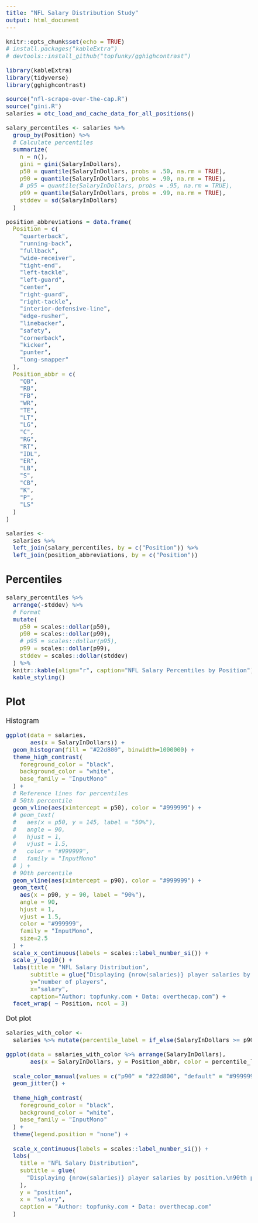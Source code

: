 ```yaml
---
title: "NFL Salary Distribution Study"
output: html_document
---
```


<style type="text/css">
body {
  font-size: 14pt;
  font-family: -apple-system, BlinkMacSystemFont, sans-serif;
}
table > tbody > tr > td {
  font-family: "InputMono-Regular", monospace;
  font-size: 12pt;
}
table > tbody > tr > td:first-of-type {
  font-family: inherit;
  font-size: inherit;
}
td:last-of-type {
  background-color: #eeeeee;
}
</style>


```r
knitr::opts_chunk$set(echo = TRUE)
# install.packages("kableExtra")
# devtools::install_github("topfunky/gghighcontrast")

library(kableExtra)
library(tidyverse)
library(gghighcontrast)

source("nfl-scrape-over-the-cap.R")
source("gini.R")
salaries = otc_load_and_cache_data_for_all_positions()

salary_percentiles <- salaries %>%
  group_by(Position) %>%
  # Calculate percentiles
  summarize(
    n = n(),
    gini = gini(SalaryInDollars),
    p50 = quantile(SalaryInDollars, probs = .50, na.rm = TRUE),
    p90 = quantile(SalaryInDollars, probs = .90, na.rm = TRUE),
    # p95 = quantile(SalaryInDollars, probs = .95, na.rm = TRUE),
    p99 = quantile(SalaryInDollars, probs = .99, na.rm = TRUE),
    stddev = sd(SalaryInDollars)
  )

position_abbreviations = data.frame(
  Position = c(
    "quarterback",
    "running-back",
    "fullback",
    "wide-receiver",
    "tight-end",
    "left-tackle",
    "left-guard",
    "center",
    "right-guard",
    "right-tackle",
    "interior-defensive-line",
    "edge-rusher",
    "linebacker",
    "safety",
    "cornerback",
    "kicker",
    "punter",
    "long-snapper"
  ),
  Position_abbr = c(
    "QB",
    "RB",
    "FB",
    "WR",
    "TE",
    "LT",
    "LG",
    "C",
    "RG",
    "RT",
    "IDL",
    "ER",
    "LB",
    "S",
    "CB",
    "K",
    "P",
    "LS"
  )
)

salaries <-
  salaries %>%
  left_join(salary_percentiles, by = c("Position")) %>%
  left_join(position_abbreviations, by = c("Position"))

```

## Percentiles

```r

salary_percentiles %>%
  arrange(-stddev) %>%
  # Format
  mutate(
    p50 = scales::dollar(p50),
    p90 = scales::dollar(p90),
    # p95 = scales::dollar(p95),
    p99 = scales::dollar(p99),
    stddev = scales::dollar(stddev)
  ) %>%
  knitr::kable(align="r", caption="NFL Salary Percentiles by Position") %>%
  kable_styling()

```

## Plot

Histogram

```r

ggplot(data = salaries,
       aes(x = SalaryInDollars)) +
  geom_histogram(fill = "#22d800", binwidth=1000000) +
  theme_high_contrast(
    foreground_color = "black",
    background_color = "white",
    base_family = "InputMono"
  ) +
  # Reference lines for percentiles
  # 50th percentile
  geom_vline(aes(xintercept = p50), color = "#999999") +
  # geom_text(
  #   aes(x = p50, y = 145, label = "50%"),
  #   angle = 90,
  #   hjust = 1,
  #   vjust = 1.5,
  #   color = "#999999",
  #   family = "InputMono"
  # ) +
  # 90th percentile
  geom_vline(aes(xintercept = p90), color = "#999999") +
  geom_text(
    aes(x = p90, y = 90, label = "90%"),
    angle = 90,
    hjust = 1,
    vjust = 1.5,
    color = "#999999",
    family = "InputMono",
    size=2.5
  ) +
  scale_x_continuous(labels = scales::label_number_si()) +
  scale_y_log10() +
  labs(title = "NFL Salary Distribution",
       subtitle = glue("Displaying {nrow(salaries)} player salaries by position.\nReference lines at 50th and 90th percentiles."),
       y="number of players",
       x="salary",
       caption="Author: topfunky.com • Data: overthecap.com") +
  facet_wrap( ~ Position, ncol = 3)

```

Dot plot

```r

salaries_with_color <-
  salaries %>% mutate(percentile_label = if_else(SalaryInDollars >= p90, "p90", "default"))

ggplot(data = salaries_with_color %>% arrange(SalaryInDollars),
       aes(x = SalaryInDollars, y = Position_abbr, color = percentile_label)) +
  
  scale_color_manual(values = c("p90" = "#22d800", "default" = "#999999")) +
  geom_jitter() +
  
  theme_high_contrast(
    foreground_color = "black",
    background_color = "white",
    base_family = "InputMono"
  ) +
  theme(legend.position = "none") +
  
  scale_x_continuous(labels = scales::label_number_si()) +
  labs(
    title = "NFL Salary Distribution",
    subtitle = glue(
      "Displaying {nrow(salaries)} player salaries by position.\n90th percentile in green."
    ),
    y = "position",
    x = "salary",
    caption = "Author: topfunky.com • Data: overthecap.com"
  )

```
